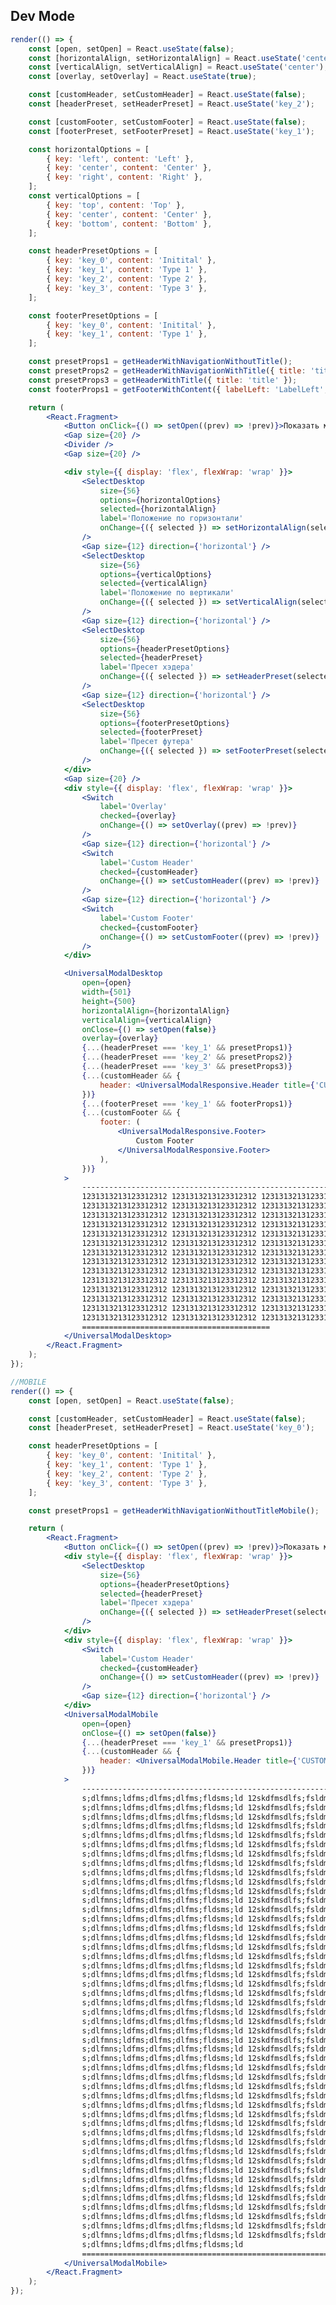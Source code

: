 ## Dev Mode

```jsx live mobileHeight={720} mobileOnly
render(() => {
    const [open, setOpen] = React.useState(false);
    const [horizontalAlign, setHorizontalAlign] = React.useState('center');
    const [verticalAlign, setVerticalAlign] = React.useState('center');
    const [overlay, setOverlay] = React.useState(true);

    const [customHeader, setCustomHeader] = React.useState(false);
    const [headerPreset, setHeaderPreset] = React.useState('key_2');

    const [customFooter, setCustomFooter] = React.useState(false);
    const [footerPreset, setFooterPreset] = React.useState('key_1');

    const horizontalOptions = [
        { key: 'left', content: 'Left' },
        { key: 'center', content: 'Center' },
        { key: 'right', content: 'Right' },
    ];
    const verticalOptions = [
        { key: 'top', content: 'Top' },
        { key: 'center', content: 'Center' },
        { key: 'bottom', content: 'Bottom' },
    ];

    const headerPresetOptions = [
        { key: 'key_0', content: 'Initital' },
        { key: 'key_1', content: 'Type 1' },
        { key: 'key_2', content: 'Type 2' },
        { key: 'key_3', content: 'Type 3' },
    ];

    const footerPresetOptions = [
        { key: 'key_0', content: 'Initital' },
        { key: 'key_1', content: 'Type 1' },
    ];

    const presetProps1 = getHeaderWithNavigationWithoutTitle();
    const presetProps2 = getHeaderWithNavigationWithTitle({ title: 'title' });
    const presetProps3 = getHeaderWithTitle({ title: 'title' });
    const footerProps1 = getFooterWithContent({ labelLeft: 'LabelLeft', labelRight: 'labelRight' });

    return (
        <React.Fragment>
            <Button onClick={() => setOpen((prev) => !prev)}>Показать модалку</Button>
            <Gap size={20} />
            <Divider />
            <Gap size={20} />

            <div style={{ display: 'flex', flexWrap: 'wrap' }}>
                <SelectDesktop
                    size={56}
                    options={horizontalOptions}
                    selected={horizontalAlign}
                    label='Положение по горизонтали'
                    onChange={({ selected }) => setHorizontalAlign(selected.key)}
                />
                <Gap size={12} direction={'horizontal'} />
                <SelectDesktop
                    size={56}
                    options={verticalOptions}
                    selected={verticalAlign}
                    label='Положение по вертикали'
                    onChange={({ selected }) => setVerticalAlign(selected.key)}
                />
                <Gap size={12} direction={'horizontal'} />
                <SelectDesktop
                    size={56}
                    options={headerPresetOptions}
                    selected={headerPreset}
                    label='Пресет хэдера'
                    onChange={({ selected }) => setHeaderPreset(selected.key)}
                />
                <Gap size={12} direction={'horizontal'} />
                <SelectDesktop
                    size={56}
                    options={footerPresetOptions}
                    selected={footerPreset}
                    label='Пресет футера'
                    onChange={({ selected }) => setFooterPreset(selected.key)}
                />
            </div>
            <Gap size={20} />
            <div style={{ display: 'flex', flexWrap: 'wrap' }}>
                <Switch
                    label='Overlay'
                    checked={overlay}
                    onChange={() => setOverlay((prev) => !prev)}
                />
                <Gap size={12} direction={'horizontal'} />
                <Switch
                    label='Custom Header'
                    checked={customHeader}
                    onChange={() => setCustomHeader((prev) => !prev)}
                />
                <Gap size={12} direction={'horizontal'} />
                <Switch
                    label='Custom Footer'
                    checked={customFooter}
                    onChange={() => setCustomFooter((prev) => !prev)}
                />
            </div>

            <UniversalModalDesktop
                open={open}
                width={501}
                height={500}
                horizontalAlign={horizontalAlign}
                verticalAlign={verticalAlign}
                onClose={() => setOpen(false)}
                overlay={overlay}
                {...(headerPreset === 'key_1' && presetProps1)}
                {...(headerPreset === 'key_2' && presetProps2)}
                {...(headerPreset === 'key_3' && presetProps3)}
                {...(customHeader && {
                    header: <UniversalModalResponsive.Header title={'CUSTOM HEADER'} />,
                })}
                {...(footerPreset === 'key_1' && footerProps1)}
                {...(customFooter && {
                    footer: (
                        <UniversalModalResponsive.Footer>
                            Custom Footer
                        </UniversalModalResponsive.Footer>
                    ),
                })}
            >
                ---------------------------------------------------------------------
                1231313213123312312 1231313213123312312 1231313213123312312 1231313213123312312
                1231313213123312312 1231313213123312312 1231313213123312312 1231313213123312312
                1231313213123312312 1231313213123312312 1231313213123312312 1231313213123312312
                1231313213123312312 1231313213123312312 1231313213123312312 1231313213123312312
                1231313213123312312 1231313213123312312 1231313213123312312 1231313213123312312
                1231313213123312312 1231313213123312312 1231313213123312312 1231313213123312312
                1231313213123312312 1231313213123312312 1231313213123312312 1231313213123312312
                1231313213123312312 1231313213123312312 1231313213123312312 1231313213123312312
                1231313213123312312 1231313213123312312 1231313213123312312 1231313213123312312
                1231313213123312312 1231313213123312312 1231313213123312312 1231313213123312312
                1231313213123312312 1231313213123312312 1231313213123312312 1231313213123312312
                1231313213123312312 1231313213123312312 1231313213123312312 1231313213123312312
                1231313213123312312 1231313213123312312 1231313213123312312 1231313213123312312
                1231313213123312312 1231313213123312312 1231313213123312312 1231313213123312312
                ==========================================
            </UniversalModalDesktop>
        </React.Fragment>
    );
});

//MOBILE
render(() => {
    const [open, setOpen] = React.useState(false);

    const [customHeader, setCustomHeader] = React.useState(false);
    const [headerPreset, setHeaderPreset] = React.useState('key_0');

    const headerPresetOptions = [
        { key: 'key_0', content: 'Initital' },
        { key: 'key_1', content: 'Type 1' },
        { key: 'key_2', content: 'Type 2' },
        { key: 'key_3', content: 'Type 3' },
    ];

    const presetProps1 = getHeaderWithNavigationWithoutTitleMobile();

    return (
        <React.Fragment>
            <Button onClick={() => setOpen((prev) => !prev)}>Показать модалку</Button>
            <div style={{ display: 'flex', flexWrap: 'wrap' }}>
                <SelectDesktop
                    size={56}
                    options={headerPresetOptions}
                    selected={headerPreset}
                    label='Пресет хэдера'
                    onChange={({ selected }) => setHeaderPreset(selected.key)}
                />
            </div>
            <div style={{ display: 'flex', flexWrap: 'wrap' }}>
                <Switch
                    label='Custom Header'
                    checked={customHeader}
                    onChange={() => setCustomHeader((prev) => !prev)}
                />
                <Gap size={12} direction={'horizontal'} />
            </div>
            <UniversalModalMobile
                open={open}
                onClose={() => setOpen(false)}
                {...(headerPreset === 'key_1' && presetProps1)}
                {...(customHeader && {
                    header: <UniversalModalMobile.Header title={'CUSTOM HEADER'} />,
                })}
            >
                ----------------------------------------------------------- 12skdfmsdlfs;fsldm;lmd3
                s;dlfmns;ldfms;dlfms;dlfms;fldsms;ld 12skdfmsdlfs;fsldm;lmd3
                s;dlfmns;ldfms;dlfms;dlfms;fldsms;ld 12skdfmsdlfs;fsldm;lmd3
                s;dlfmns;ldfms;dlfms;dlfms;fldsms;ld 12skdfmsdlfs;fsldm;lmd3
                s;dlfmns;ldfms;dlfms;dlfms;fldsms;ld 12skdfmsdlfs;fsldm;lmd3
                s;dlfmns;ldfms;dlfms;dlfms;fldsms;ld 12skdfmsdlfs;fsldm;lmd3
                s;dlfmns;ldfms;dlfms;dlfms;fldsms;ld 12skdfmsdlfs;fsldm;lmd3
                s;dlfmns;ldfms;dlfms;dlfms;fldsms;ld 12skdfmsdlfs;fsldm;lmd3
                s;dlfmns;ldfms;dlfms;dlfms;fldsms;ld 12skdfmsdlfs;fsldm;lmd3
                s;dlfmns;ldfms;dlfms;dlfms;fldsms;ld 12skdfmsdlfs;fsldm;lmd3
                s;dlfmns;ldfms;dlfms;dlfms;fldsms;ld 12skdfmsdlfs;fsldm;lmd3
                s;dlfmns;ldfms;dlfms;dlfms;fldsms;ld 12skdfmsdlfs;fsldm;lmd3
                s;dlfmns;ldfms;dlfms;dlfms;fldsms;ld 12skdfmsdlfs;fsldm;lmd3
                s;dlfmns;ldfms;dlfms;dlfms;fldsms;ld 12skdfmsdlfs;fsldm;lmd3
                s;dlfmns;ldfms;dlfms;dlfms;fldsms;ld 12skdfmsdlfs;fsldm;lmd3
                s;dlfmns;ldfms;dlfms;dlfms;fldsms;ld 12skdfmsdlfs;fsldm;lmd3
                s;dlfmns;ldfms;dlfms;dlfms;fldsms;ld 12skdfmsdlfs;fsldm;lmd3
                s;dlfmns;ldfms;dlfms;dlfms;fldsms;ld 12skdfmsdlfs;fsldm;lmd3
                s;dlfmns;ldfms;dlfms;dlfms;fldsms;ld 12skdfmsdlfs;fsldm;lmd3
                s;dlfmns;ldfms;dlfms;dlfms;fldsms;ld 12skdfmsdlfs;fsldm;lmd3
                s;dlfmns;ldfms;dlfms;dlfms;fldsms;ld 12skdfmsdlfs;fsldm;lmd3
                s;dlfmns;ldfms;dlfms;dlfms;fldsms;ld 12skdfmsdlfs;fsldm;lmd3
                s;dlfmns;ldfms;dlfms;dlfms;fldsms;ld 12skdfmsdlfs;fsldm;lmd3
                s;dlfmns;ldfms;dlfms;dlfms;fldsms;ld 12skdfmsdlfs;fsldm;lmd3
                s;dlfmns;ldfms;dlfms;dlfms;fldsms;ld 12skdfmsdlfs;fsldm;lmd3
                s;dlfmns;ldfms;dlfms;dlfms;fldsms;ld 12skdfmsdlfs;fsldm;lmd3
                s;dlfmns;ldfms;dlfms;dlfms;fldsms;ld 12skdfmsdlfs;fsldm;lmd3
                s;dlfmns;ldfms;dlfms;dlfms;fldsms;ld 12skdfmsdlfs;fsldm;lmd3
                s;dlfmns;ldfms;dlfms;dlfms;fldsms;ld 12skdfmsdlfs;fsldm;lmd3
                s;dlfmns;ldfms;dlfms;dlfms;fldsms;ld 12skdfmsdlfs;fsldm;lmd3
                s;dlfmns;ldfms;dlfms;dlfms;fldsms;ld 12skdfmsdlfs;fsldm;lmd3
                s;dlfmns;ldfms;dlfms;dlfms;fldsms;ld 12skdfmsdlfs;fsldm;lmd3
                s;dlfmns;ldfms;dlfms;dlfms;fldsms;ld 12skdfmsdlfs;fsldm;lmd3
                s;dlfmns;ldfms;dlfms;dlfms;fldsms;ld 12skdfmsdlfs;fsldm;lmd3
                s;dlfmns;ldfms;dlfms;dlfms;fldsms;ld 12skdfmsdlfs;fsldm;lmd3
                s;dlfmns;ldfms;dlfms;dlfms;fldsms;ld 12skdfmsdlfs;fsldm;lmd3
                s;dlfmns;ldfms;dlfms;dlfms;fldsms;ld 12skdfmsdlfs;fsldm;lmd3
                s;dlfmns;ldfms;dlfms;dlfms;fldsms;ld 12skdfmsdlfs;fsldm;lmd3
                s;dlfmns;ldfms;dlfms;dlfms;fldsms;ld 12skdfmsdlfs;fsldm;lmd3
                s;dlfmns;ldfms;dlfms;dlfms;fldsms;ld 12skdfmsdlfs;fsldm;lmd3
                s;dlfmns;ldfms;dlfms;dlfms;fldsms;ld 12skdfmsdlfs;fsldm;lmd3
                s;dlfmns;ldfms;dlfms;dlfms;fldsms;ld 12skdfmsdlfs;fsldm;lmd3
                s;dlfmns;ldfms;dlfms;dlfms;fldsms;ld 12skdfmsdlfs;fsldm;lmd3
                s;dlfmns;ldfms;dlfms;dlfms;fldsms;ld 12skdfmsdlfs;fsldm;lmd3
                s;dlfmns;ldfms;dlfms;dlfms;fldsms;ld 12skdfmsdlfs;fsldm;lmd3
                s;dlfmns;ldfms;dlfms;dlfms;fldsms;ld 12skdfmsdlfs;fsldm;lmd3
                s;dlfmns;ldfms;dlfms;dlfms;fldsms;ld 12skdfmsdlfs;fsldm;lmd3
                s;dlfmns;ldfms;dlfms;dlfms;fldsms;ld 12skdfmsdlfs;fsldm;lmd3
                s;dlfmns;ldfms;dlfms;dlfms;fldsms;ld 12skdfmsdlfs;fsldm;lmd3
                s;dlfmns;ldfms;dlfms;dlfms;fldsms;ld
                ===========================================================
            </UniversalModalMobile>
        </React.Fragment>
    );
});
```
